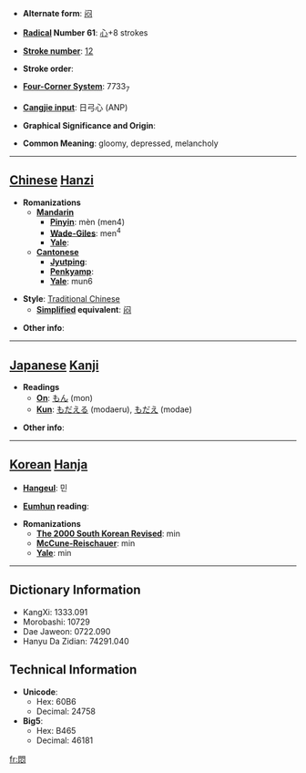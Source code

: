 * '''Alternate form''': [[闷]]

* '''[[Wiktionary:Chinese radical index| Radical]] Number 61''': [[Wiktionary:Chinese radical index 心|心]]+8 strokes

* '''[[Wiktionary:Chinese total strokes index|Stroke number]]''': [[Wiktionary:Chinese total strokes index 12|12]]

* '''Stroke order''': 

* '''[[Wiktionary:Chinese four corner index|Four-Corner System]]''': 7733<sub>7</sub>

* '''[[Wiktionary:Chinese Cangjie index|Cangjie input]]''': 日弓心 (ANP)

* '''Graphical Significance and Origin''': 

* '''Common Meaning''': gloomy, depressed, melancholy

----

== [[Chinese]] [[Hanzi]] ==

* '''Romanizations'''
** '''[[Mandarin]]'''
*** '''[[Pinyin]]''': mèn (men4)
*** '''[[Wade-Giles]]''': men<sup>4</sup>
*** '''[[Yale]]''': 
** '''[[Cantonese]]'''
*** '''[[Jyutping]]''':
*** '''[[Penkyamp]]''': 
*** '''[[Yale]]''': mun6

* '''Style''': [[Traditional Chinese]] 
** '''[[Simplified Chinese|Simplified]] equivalent''': [[闷]]

* '''Other info''': 

----

== [[Japanese]] [[Kanji]] ==

* '''Readings'''
** '''[[On]]''': [[もん]] (mon)
** '''[[Kun]]''': [[もだえる]] (modaeru), [[もだえ]] (modae)

* '''Other info''':  

----

== [[Korean]] [[Hanja]] ==

* '''[[Hangeul]]''': 민

* '''[[Eumhun]] reading''': 

* '''Romanizations'''
** '''[[The 2000 South Korean Revised Romanization|The 2000 South Korean Revised]]''': min
** '''[[McCune-Reischauer]]''': min
** '''[[Yale]]''': min

----

== Dictionary Information ==

* KangXi: 1333.091
* Morobashi: 10729
* Dae Jaweon: 0722.090
* Hanyu Da Zidian: 74291.040

== Technical Information ==

* '''Unicode''':
** Hex: 60B6
** Decimal: 24758
* '''Big5''':
** Hex: B465
** Decimal: 46181

[[fr:悶]]